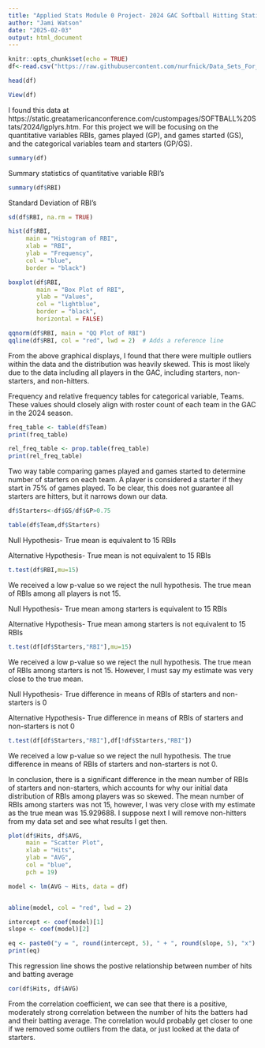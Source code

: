 ```yaml
---
title: "Applied Stats Module 0 Project- 2024 GAC Softball Hitting Statistics"
author: "Jami Watson"
date: "2025-02-03"
output: html_document
---
```


```r
knitr::opts_chunk$set(echo = TRUE)
df<-read.csv("https://raw.githubusercontent.com/nurfnick/Data_Sets_For_Stats/refs/heads/master/CuratedDataSets/24GAChittingstatsUpdate.csv", fileEncoding = "UTF-8")

head(df)
```

```r
View(df)
```
I found this data at https://static.greatamericanconference.com/custompages/SOFTBALL%20Stats/2024/lgplyrs.htm. For this project we will be focusing on the quantitative variables RBIs, games played (GP), and games started (GS), and the categorical variables team and starters (GP/GS).
```r
summary(df)
```
Summary statistics of quantitative variable RBI's
```r
summary(df$RBI)
```
Standard Deviation of RBI's
```r
sd(df$RBI, na.rm = TRUE)
```
```r
hist(df$RBI, 
     main = "Histogram of RBI", 
     xlab = "RBI", 
     ylab = "Frequency", 
     col = "blue", 
     border = "black")
```

```r
boxplot(df$RBI, 
        main = "Box Plot of RBI", 
        ylab = "Values", 
        col = "lightblue", 
        border = "black", 
        horizontal = FALSE)
```
```r
qqnorm(df$RBI, main = "QQ Plot of RBI")
qqline(df$RBI, col = "red", lwd = 2)  # Adds a reference line
```

From the above graphical displays, I found that there were multiple outliers within the data and the distribution was heavily skewed. This is most likely due to the data including all players in the GAC, including starters, non-starters, and non-hitters.

Frequency and relative frequency tables for categorical variable, Teams. These values should closely align with roster count of each team in the GAC in the 2024 season.
```r
freq_table <- table(df$Team)
print(freq_table)
```
```r
rel_freq_table <- prop.table(freq_table)
print(rel_freq_table)
```
Two way table comparing games played and games started to determine number of starters on each team. A player is considered a starter if they start in 75% of games played. To be clear, this does not guarantee all starters are hitters, but it narrows down our data.
```r
df$Starters<-df$GS/df$GP>0.75
```
```r
table(df$Team,df$Starters)
```
Null Hypothesis- True mean is equivalent to 15 RBIs

Alternative Hypothesis- True mean is not equivalent to 15 RBIs
```r
t.test(df$RBI,mu=15)
```
We received a low p-value so we reject the null hypothesis. The true mean of RBIs among all players is not 15. 

Null Hypothesis- True mean among starters is equivalent to 15 RBIs

Alternative Hypothesis- True mean among starters is not equivalent to 15 RBIs
```r
t.test(df[df$Starters,"RBI"],mu=15)
```
We received a low p-value so we reject the null hypothesis. The true mean of RBIs among starters is not 15. However, I must say my estimate was very close to the true mean.

Null Hypothesis- True difference in means of RBIs of starters and non-starters is 0

Alternative Hypothesis- True difference in means of RBIs of starters and non-starters is not 0
```r
t.test(df[df$Starters,"RBI"],df[!df$Starters,"RBI"])
```
We received a low p-value so we reject the null hypothesis. The true difference in means of RBIs of starters and non-starters is not 0.


In conclusion, there is a significant difference in the mean number of RBIs of starters and non-starters, which accounts for why our initial data distribution of RBIs among players was so skewed. The mean number of RBIs among starters was not 15, however, I was very close with my estimate as the true mean was 15.929688. I suppose next I will remove non-hitters from my data set and see what results I get then.

```r
plot(df$Hits, df$AVG, 
     main = "Scatter Plot", 
     xlab = "Hits", 
     ylab = "AVG", 
     col = "blue", 
     pch = 19)

model <- lm(AVG ~ Hits, data = df)


abline(model, col = "red", lwd = 2)


```
```r
intercept <- coef(model)[1]
slope <- coef(model)[2]

eq <- paste0("y = ", round(intercept, 5), " + ", round(slope, 5), "x")
print(eq)
```
This regression line shows the postive relationship between number of hits and batting average
```r
cor(df$Hits, df$AVG)

```
From the correlation coefficient, we can see that there is a positive, moderately strong correlation between the number of hits the batters had and their batting average. The correlation would probably get closer to one if we removed some outliers from the data, or just looked at the data of starters.





